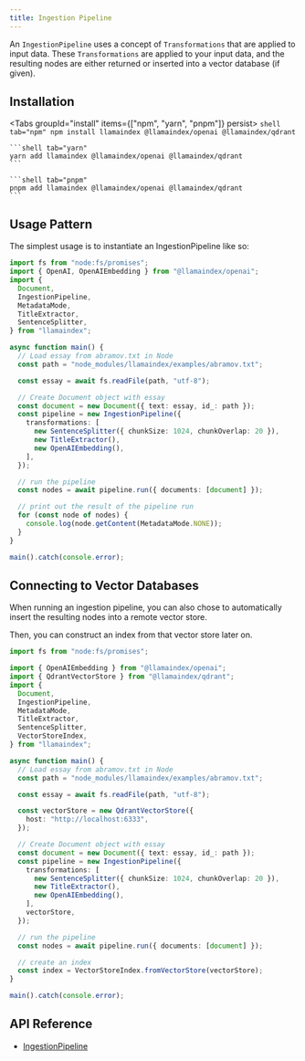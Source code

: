 ```yaml
---
title: Ingestion Pipeline
---
```


An `IngestionPipeline` uses a concept of `Transformations` that are applied to input data.
These `Transformations` are applied to your input data, and the resulting nodes are either returned or inserted into a vector database (if given).

## Installation


<Tabs groupId="install" items={["npm", "yarn", "pnpm"]} persist>
	```shell tab="npm"
	npm install llamaindex @llamaindex/openai @llamaindex/qdrant
	```

	```shell tab="yarn"
	yarn add llamaindex @llamaindex/openai @llamaindex/qdrant
	```

	```shell tab="pnpm"
	pnpm add llamaindex @llamaindex/openai @llamaindex/qdrant
	```
</Tabs>

## Usage Pattern

The simplest usage is to instantiate an IngestionPipeline like so:

```ts
import fs from "node:fs/promises";
import { OpenAI, OpenAIEmbedding } from "@llamaindex/openai";
import {
  Document,
  IngestionPipeline,
  MetadataMode,
  TitleExtractor,
  SentenceSplitter,
} from "llamaindex";

async function main() {
  // Load essay from abramov.txt in Node
  const path = "node_modules/llamaindex/examples/abramov.txt";

  const essay = await fs.readFile(path, "utf-8");

  // Create Document object with essay
  const document = new Document({ text: essay, id_: path });
  const pipeline = new IngestionPipeline({
    transformations: [
      new SentenceSplitter({ chunkSize: 1024, chunkOverlap: 20 }),
      new TitleExtractor(),
      new OpenAIEmbedding(),
    ],
  });

  // run the pipeline
  const nodes = await pipeline.run({ documents: [document] });

  // print out the result of the pipeline run
  for (const node of nodes) {
    console.log(node.getContent(MetadataMode.NONE));
  }
}

main().catch(console.error);
```

## Connecting to Vector Databases

When running an ingestion pipeline, you can also chose to automatically insert the resulting nodes into a remote vector store.

Then, you can construct an index from that vector store later on.

```ts
import fs from "node:fs/promises";

import { OpenAIEmbedding } from "@llamaindex/openai";
import { QdrantVectorStore } from "@llamaindex/qdrant";
import {
  Document,
  IngestionPipeline,
  MetadataMode,
  TitleExtractor,
  SentenceSplitter,
  VectorStoreIndex,
} from "llamaindex";

async function main() {
  // Load essay from abramov.txt in Node
  const path = "node_modules/llamaindex/examples/abramov.txt";

  const essay = await fs.readFile(path, "utf-8");

  const vectorStore = new QdrantVectorStore({
    host: "http://localhost:6333",
  });

  // Create Document object with essay
  const document = new Document({ text: essay, id_: path });
  const pipeline = new IngestionPipeline({
    transformations: [
      new SentenceSplitter({ chunkSize: 1024, chunkOverlap: 20 }),
      new TitleExtractor(),
      new OpenAIEmbedding(),
    ],
    vectorStore,
  });

  // run the pipeline
  const nodes = await pipeline.run({ documents: [document] });

  // create an index
  const index = VectorStoreIndex.fromVectorStore(vectorStore);
}

main().catch(console.error);
```

## API Reference

- [IngestionPipeline](/docs/api/classes/IngestionPipeline)
